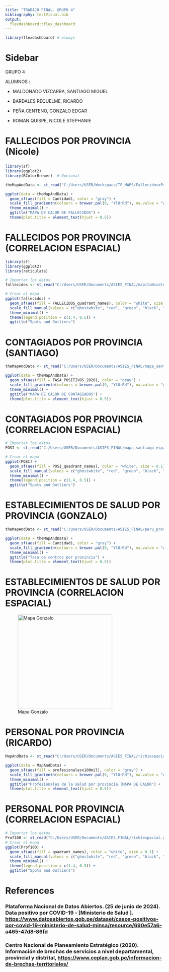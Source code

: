 ```yaml
---
title: "TRABAJO FINAL- GRUPO 4"
bibliography: testVisual.bib
output: 
  flexdashboard::flex_dashboard
---
```


```r
library(flexdashboard) # always
```

# Sidebar {.sidebar}

GRUPO 4

ALUMNOS :

-   MALDONADO VIZCARRA, SANTIAGO MIGUEL

-   BARDALES REQUELME, RICARDO

-   PEÑA CENTENO, GONZALO EDGAR

-   ROMAN QUISPE, NICOLE STEPHANIE

# FALLECIDOS POR PROVINCIA (Nicole)

### 

```r
library(sf)
library(ggplot2)
library(RColorBrewer)  # Opcional

```

```r
theMapAndData <- st_read("C:/Users/USER/Workspace/TF_MAPS/FallecidosxProvincia.geojson")

```

```r
ggplot(data = theMapAndData) +
  geom_sf(aes(fill = Cantidad), color = "gray") +
  scale_fill_gradientn(colours = brewer.pal(9, "YlOrRd"), na.value = "white", name = "Cantidad") +
  theme_minimal() +
  ggtitle("MAPA DE CALOR DE FALLECIDOS") +
  theme(plot.title = element_text(hjust = 0.5))

```

# FALLECIDOS POR PROVINCIA (CORRELACION ESPACIAL)

```r
library(sf)
library(ggplot2)
library(reticulate)
```

```r
# Importar los datos
fallecidos <- st_read("C:/Users/USER/Documents/ASIES_FINAL/mapitaNicoleEspacial.gpkg")

# Crear el mapa
ggplot(fallecidos) +
  geom_sf(aes(fill = FALLECIDOS_quadrant_names), color = "white", size = 0.1) +
  scale_fill_manual(values = c("ghostwhite", "red", "green", "black", "orange")) +
  theme_minimal() +
  theme(legend.position = c(1.4, 0.5)) +
  ggtitle("Spots and Outliers")
```

# CONTAGIADOS POR PROVINCIA (SANTIAGO)

```r
theMapAndData <- st_read("C:/Users/USER/Documents/ASIES_FINAL/mapa_santiago_provincias.geojson")

```

```r
ggplot(data = theMapAndData) +
  geom_sf(aes(fill = TASA_POSITIVOS_2020), color = "gray") +
  scale_fill_gradientn(colours = brewer.pal(9, "YlOrRd"), na.value = "white", name = "Cantidad") +
  theme_minimal() +
  ggtitle("MAPA DE CALOR DE CONTAGIADOS") +
  theme(plot.title = element_text(hjust = 0.5))

```

# CONTAGIADOS POR PROVINCIA (CORRELACION ESPACIAL)

```r
# Importar los datos
POSI <- st_read("C:/Users/USER/Documents/ASIES_FINAL/mapa_santiago_espacial.gpkg")

# Crear el mapa
ggplot(POSI) +
  geom_sf(aes(fill = POSI_quadrant_names), color = "white", size = 0.1) +
  scale_fill_manual(values = c("ghostwhite", "red", "green", "black", "orange")) +
  theme_minimal() +
  theme(legend.position = c(1.4, 0.5)) +
  ggtitle("Spots and Outliers")
```

# ESTABLECIMIENTOS DE SALUD POR PROVINCIA (GONZALO)

```r
theMapAndData <- st_read("C:/Users/USER/Documents/ASIES_FINAL/peru_provincial_simple-2.geojson")
```

```r
ggplot(data = theMapAndData) +
  geom_sf(aes(fill = Cantidad), color = "gray") +
  scale_fill_gradientn(colours = brewer.pal(9, "YlOrRd"), na.value = "white", name = "Cantidad") +
  theme_minimal() +
  ggtitle("Tasa de centros por provincia") +
  theme(plot.title = element_text(hjust = 0.5))

```

# ESTABLECIMIENTOS DE SALUD POR PROVINCIA (CORRELACION ESPACIAL)

![Mapa Gonzalo](images/mapa_gonza.png){width="300"}

# PERSONAL POR PROVINCIA (RICARDO)

```r
MapAndData <- st_read("C:/Users/USER/Documents/ASIES_FINAL/richiespacial.geojson")

```

```r
ggplot(data = MapAndData) +
  geom_sf(aes(fill = profesionalesx100mil), color = "gray") +
  scale_fill_gradientn(colours = brewer.pal(9, "YlOrRd"), na.value = "white", name = "Cantidad") +
  theme_minimal() +
  ggtitle("Profesionales de la salud por provincia (MAPA DE CALOR") +
  theme(plot.title = element_text(hjust = 0.5))

```

# PERSONAL POR PROVINCIA (CORRELACION ESPACIAL)

```r
# Importar los datos
Prof100 <- st_read("C:/Users/USER/Documents/ASIES_FINAL/richiespacial.gpkg")
# Crear el mapa
ggplot(Prof100) +
  geom_sf(aes(fill = quadrant_names), color = "white", size = 0.1) +
  scale_fill_manual(values = c("ghostwhite", "red", "green", "black", "orange")) +
  theme_minimal() +
  theme(legend.position = c(1.4, 0.5)) +
  ggtitle("Spots and Outliers")
```

# References

### Plataforma Nacional de Datos Abiertos. (25 de junio de 2024). Data positivo por COVID-19 - [Ministerio de Salud ]. <https://www.datosabiertos.gob.pe/dataset/casos-positivos-por-covid-19-ministerio-de-salud-minsa/resource/690e57a6-a465-47d8-86fd>

### Centro Nacional de Planeamiento Estratégico (2020). Información de brechas de servicios a nivel departamental, provincial y distrital, <https://www.ceplan.gob.pe/informacion-de-brechas-territoriales/>
